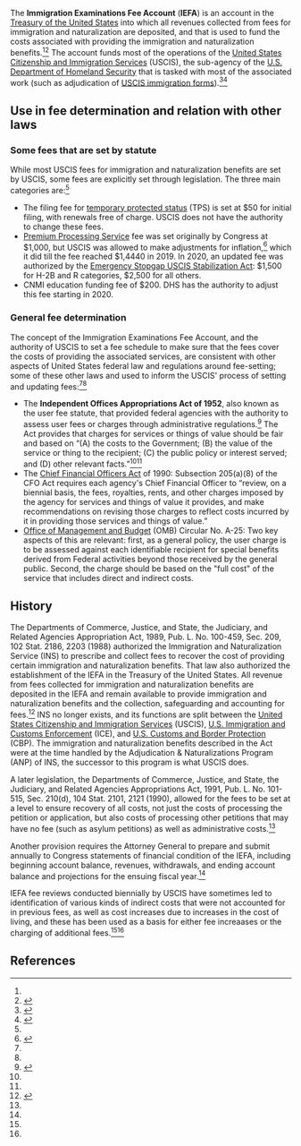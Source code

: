 The '''Immigration Examinations Fee Account''' ('''IEFA''') is an account in the [[United States Department of the Treasury|Treasury of the United States]] into which all revenues collected from fees for immigration and naturalization are deposited, and that is used to fund the costs associated with providing the immigration and naturalization benefits.<ref name=iefa-adjustment-proposal-2001/><ref name=usc-8>{{cite web|url = https://www.govinfo.gov/content/pkg/USCODE-2019-title8/html/USCODE-2019-title8-chap12-subchapII-partIX-sec1356.htm|title = §1356. Disposition of moneys collected under the provisions of this subchapter|accessdate = December 19, 2021}}</ref> The account funds most of the operations of the [[United States Citizenship and Immigration Services]] (USCIS), the sub-agency of the [[U.S. Department of Homeland Security]] that is tasked with most of the associated work (such as adjudication of [[USCIS immigration forms]]).<ref name=iefa-fee-review-2020>{{cite web|url = https://www.aila.org/File/Related/20073100c.pdf|title = Immigration Examinations Fee Account Fee Review Supporting Documentation with Addendum|date = May 1, 2020|accessdate = December 19, 2021|publisher = United States Citizenship and Immigration Services}}</ref><ref name=dhs-uscis-review-2020>{{cite web|url = https://www.dhs.gov/sites/default/files/publications/19_0318_MGMT_CBJ-Citizenship-Immigration-Services_0.pdf|title = Department of Homeland Security United States Citizenship and Immigration Services Budget Overview|accessdate = December 19, 2021}}</ref>

== Use in fee determination and relation with other laws ==

=== Some fees that are set by statute ===

While most USCIS fees for immigration and naturalization benefits are set by USCIS, some fees are explicitly set through legislation. The three main categories are:<ref name=iefa-fee-review-2020/>

* The filing fee for [[temporary protected status]] (TPS) is set at $50 for initial filing, with renewals free of charge. USCIS does not have the authority to change these fees.
* [[Premium Processing Service]] fee was set originally by Congress at $1,000, but USCIS was allowed to make adjustments for inflation,<ref name=oig-report>{{cite web|url = https://oig.justice.gov/reports/INS/a0314/final.pdf|title = Audit Report: Immigration and Naturalization Service's Premium Processing Program|date = February 1, 2003|accessdate = December 19, 2021|publisher = United States Department of Justice Office of the Inspector General Audit Division}}</ref> which it did till the fee reached $1,4440 in 2019. In 2020, an updated fee was authorized by the [[Emergency Stopgap USCIS Stabilization Act]]: $1,500 for H-2B and R categories, $2,500 for all others.
* CNMI education funding fee of $200. DHS has the authority to adjust this fee starting in 2020.

=== General fee determination ===
The concept of the Immigration Examinations Fee Account, and the authority of USCIS to set a fee schedule to make sure that the fees cover the costs of providing the associated services, are consistent with other aspects of United States federal law and regulations around fee-setting; some of these other laws and used to inform the USCIS' process of setting and updating fees:<ref name=iefa-adjustment-proposal-2001/><ref name=iefa-fee-review-2020/>

* The '''Independent Offices Appropriations Act of 1952''', also known as the user fee statute, that provided federal agencies with the authority to assess user fees or charges through administrative regulations.<ref name=ballotpedia>{{cite web|url = https://ballotpedia.org/Independent_Offices_Appropriations_Act_of_1952|title = Independent Offices Appropriations Act of 1952|accessdate = December 19, 2021}}</ref> The Act provides that charges for services or things of value should be fair and based on “(A) the costs to the Government; (B) the value of the service or thing to the recipient; (C) the public policy or interest served; and (D) other relevant facts.”<ref name=ballotpedia/><ref name=iefa-adjustment-proposal-2001/>
* The [[Chief Financial Officers Act]] of 1990: Subsection 205(a)(8) of the CFO Act requires each agency's Chief Financial Officer to “review, on a biennial basis, the fees, royalties, rents, and other charges imposed by the agency for services and things of value it provides, and make recommendations on revising those charges to reflect costs incurred by it in providing those services and things of value.”
* [[Office of Management and Budget]] (OMB) Circular No. A-25: Two key aspects of this are relevant: first, as a general policy, the user charge is to be assessed against each identifiable recipient for special benefits derived from Federal activities beyond those received by the general public. Second, the charge should be based on the "full cost" of the service that includes direct and indirect costs.

== History ==

The Departments of Commerce, Justice, and State, the Judiciary, and Related Agencies Appropriation Act, 1989, Pub. L. No. 100-459, Sec. 209, 102 Stat. 2186, 2203 (1988) authorized the Immigration and Naturalization Service (INS) to prescribe and collect fees to recover the cost of providing certain immigration and naturalization benefits. That law also authorized the establishment of the IEFA in the Treasury of the United States. All revenue from fees collected for immigration and naturalization benefits are deposited in the IEFA and remain available to provide immigration and naturalization benefits and the collection, safeguarding and accounting for fees.<ref name=iefa-adjustment-proposal-2001>{{cite web|url = https://www.federalregister.gov/documents/2001/08/08/01-19875/adjustment-of-certain-fees-of-the-immigration-examinations-fee-account|title = Adjustment of Certain Fees of the Immigration Examinations Fee Account|date = August 8, 2001|accessdate = December 19, 2021|publisher = Federal Register}}</ref> INS no longer exists, and its functions are split between the [[United States Citizenship and Immigration Services]] (USCIS), [[U.S. Immigration and Customs Enforcement]] (ICE), and [[U.S. Customs and Border Protection]] (CBP). The immigration and naturalization benefits described in the Act were at the time handled by the Adjudication & Naturalizations Program (ANP) of INS, the successor to this program is what USCIS does.

A later legislation, the Departments of Commerce, Justice, and State, the Judiciary, and Related Agencies Appropriations Act, 1991, Pub. L. No. 101-515, Sec. 210(d), 104 Stat. 2101, 2121 (1990), allowed for the fees to be set at a level to ensure recovery of all costs, not just the costs of processing the petition or application, but also costs of processing other petitions that may have no fee (such as asylum petitions) as well as administrative costs.<ref name=iefa-adjustment-proposal-2001/>

Another provision requires the Attorney General to prepare and submit annually to Congress statements of financial condition of the IEFA, including beginning account balance, revenues, withdrawals, and ending account balance and projections for the ensuing fiscal year.<ref name=usc-8/>

IEFA fee reviews conducted biennially by USCIS have sometimes led to identification of various kinds of indirect costs that were not accounted for in previous fees, as well as cost increases due to increases in the cost of living, and these has been used as a basis for either fee increaases or the charging of additional fees.<ref name=iefa-adjustment-proposal-2001/><ref name=iefa-fee-review-2020/>

== References ==

{{reflist|30em}}

